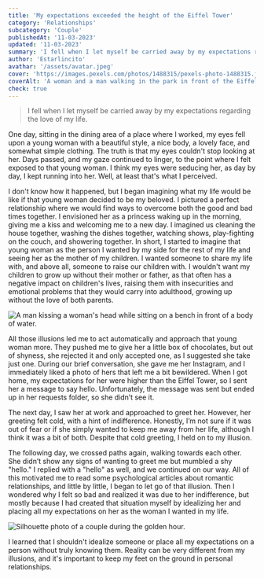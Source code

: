 ```yaml
---
title: 'My expectations exceeded the height of the Eiffel Tower'
category: 'Relationships'
subcategory: 'Couple'
publishedAt: '11-03-2023'
updated: '11-03-2023'
summary: 'I fell when I let myself be carried away by my expectations regarding the love of my life.'
author: 'Estarlincito'
avathar: '/assets/avatar.jpeg'
cover: 'https://images.pexels.com/photos/1488315/pexels-photo-1488315.jpeg?auto=compress&cs=tinysrgb&w=1260&h=750&dpr=2'
coverAlt: 'A woman and a man walking in the park in front of the Eiffel Tower.'
check: true
---
```


<Introduction>

> I fell when I let myself be carried away by my expectations regarding the love of my life.

</Introduction>

<Contents>

One day, sitting in the dining area of a place where I worked, my eyes fell upon a young woman with a beautiful style, a nice body, a lovely face, and somewhat simple clothing. The truth is that my eyes couldn't stop looking at her. Days passed, and my gaze continued to linger, to the point where I felt exposed to that young woman. I think my eyes were seducing her, as day by day, I kept running into her. Well, at least that's what I perceived.

I don't know how it happened, but I began imagining what my life would be like if that young woman decided to be my beloved. I pictured a perfect relationship where we would find ways to overcome both the good and bad times together. I envisioned her as a princess waking up in the morning, giving me a kiss and welcoming me to a new day. I imagined us cleaning the house together, washing the dishes together, watching shows, play-fighting on the couch, and showering together. In short, I started to imagine that young woman as the person I wanted by my side for the rest of my life and seeing her as the mother of my children. I wanted someone to share my life with, and above all, someone to raise our children with. I wouldn't want my children to grow up without their mother or father, as that often has a negative impact on children's lives, raising them with insecurities and emotional problems that they would carry into adulthood, growing up without the love of both parents.

<Image
  alt="A man kissing a woman's head while sitting on a bench in front of a body of water."
  src='https://images.pexels.com/photos/3404388/pexels-photo-3404388.jpeg?auto=compress&cs=tinysrgb&w=1260&h=750&dpr=2'
/>

All those illusions led me to act automatically and approach that young woman more. They pushed me to give her a little box of chocolates, but out of shyness, she rejected it and only accepted one, as I suggested she take just one. During our brief conversation, she gave me her Instagram, and I immediately liked a photo of hers that left me a bit bewildered. When I got home, my expectations for her were higher than the Eiffel Tower, so I sent her a message to say hello. Unfortunately, the message was sent but ended up in her requests folder, so she didn’t see it.

The next day, I saw her at work and approached to greet her. However, her greeting felt cold, with a hint of indifference. Honestly, I’m not sure if it was out of fear or if she simply wanted to keep me away from her life, although I think it was a bit of both. Despite that cold greeting, I held on to my illusion.

The following day, we crossed paths again, walking towards each other. She didn’t show any signs of wanting to greet me but mumbled a shy "hello." I replied with a "hello" as well, and we continued on our way. All of this motivated me to read some psychological articles about romantic relationships, and little by little, I began to let go of that illusion. Then I wondered why I felt so bad and realized it was due to her indifference, but mostly because I had created that situation myself by idealizing her and placing all my expectations on her as the woman I wanted in my life.

<Image
  alt='Silhouette photo of a couple during the golden hour.'
  src='https://images.pexels.com/photos/2531611/pexels-photo-2531611.jpeg?auto=compress&cs=tinysrgb&w=1260&h=750&dpr=2'
/>

I learned that I shouldn't idealize someone or place all my expectations on a person without truly knowing them. Reality can be very different from my illusions, and it's important to keep my feet on the ground in personal relationships.

</Contents>
